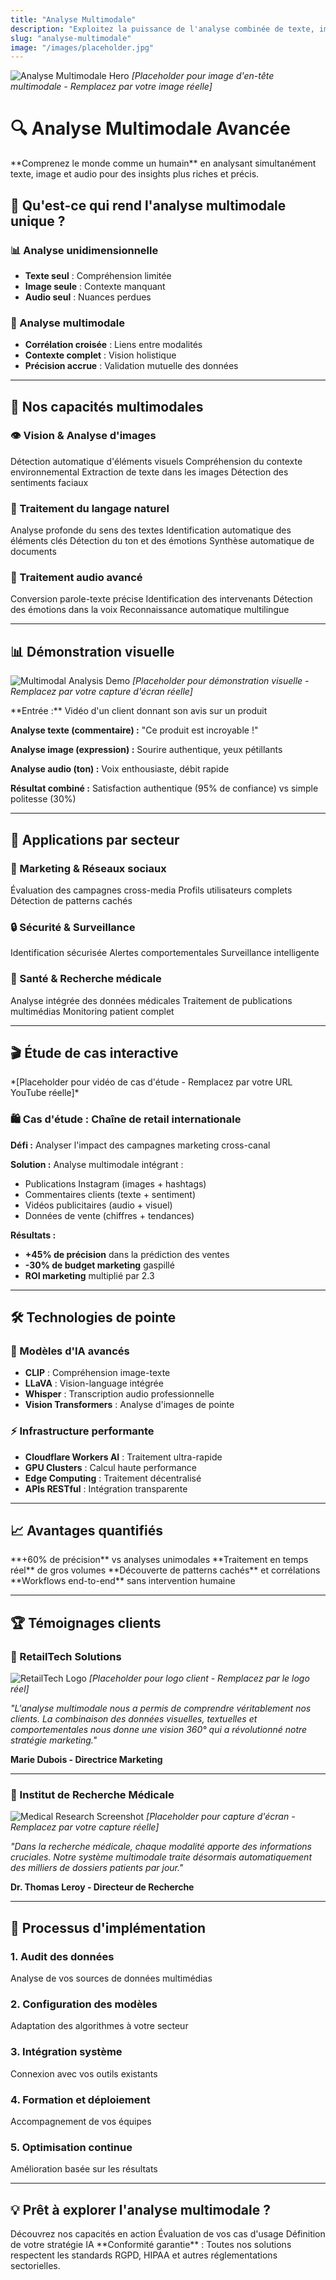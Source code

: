 ```yaml
---
title: "Analyse Multimodale"
description: "Exploitez la puissance de l'analyse combinée de texte, image et audio avec nos solutions IA"
slug: "analyse-multimodale"
image: "/images/placeholder.jpg"
---
```


![Analyse Multimodale Hero](/images/multimodal-hero.jpg)
*[Placeholder pour image d'en-tête multimodale - Remplacez par votre image réelle]*

# 🔍 Analyse Multimodale Avancée

<Tip>
  **Comprenez le monde comme un humain** en analysant simultanément texte, image et audio pour des insights plus riches et précis.
</Tip>

## 🎯 Qu'est-ce qui rend l'analyse multimodale unique ?

### 📊 Analyse unidimensionnelle
- **Texte seul** : Compréhension limitée
- **Image seule** : Contexte manquant
- **Audio seul** : Nuances perdues

### 🧠 Analyse multimodale
- **Corrélation croisée** : Liens entre modalités
- **Contexte complet** : Vision holistique
- **Précision accrue** : Validation mutuelle des données

---

## 🚀 Nos capacités multimodales

### 👁️ Vision & Analyse d'images

<CardGroup cols={2}>
  <Card title="🔍 Reconnaissance d'objets" icon="search">
    Détection automatique d'éléments visuels
  </Card>
  <Card title="🎭 Analyse de scènes" icon="camera">
    Compréhension du contexte environnemental
  </Card>
  <Card title="📝 OCR Avancé" icon="file-text">
    Extraction de texte dans les images
  </Card>
  <Card title="😊 Analyse émotionnelle" icon="smile">
    Détection des sentiments faciaux
  </Card>
</CardGroup>

### 📝 Traitement du langage naturel

<CardGroup cols={2}>
  <Card title="🧠 Compréhension sémantique" icon="brain">
    Analyse profonde du sens des textes
  </Card>
  <Card title="🏷️ Extraction d'entités" icon="tag">
    Identification automatique des éléments clés
  </Card>
  <Card title="📊 Analyse de sentiments" icon="bar-chart">
    Détection du ton et des émotions
  </Card>
  <Card title="📄 Résumé intelligent" icon="compress">
    Synthèse automatique de documents
  </Card>
</CardGroup>

### 🎤 Traitement audio avancé

<CardGroup cols={2}>
  <Card title="🎙️ Transcription haute qualité" icon="microphone">
    Conversion parole-texte précise
  </Card>
  <Card title="👥 Reconnaissance de locuteurs" icon="users">
    Identification des intervenants
  </Card>
  <Card title="🎭 Analyse vocale" icon="volume-up">
    Détection des émotions dans la voix
  </Card>
  <Card title="🌍 Détection de langues" icon="globe">
    Reconnaissance automatique multilingue
  </Card>
</CardGroup>

---

## 📊 Démonstration visuelle

![Multimodal Analysis Demo](/images/multimodal-analysis-demo.jpg)
*[Placeholder pour démonstration visuelle - Remplacez par votre capture d'écran réelle]*

<Expandable title="Voir un exemple d'analyse multimodale">
  **Entrée :** Vidéo d'un client donnant son avis sur un produit

  **Analyse texte (commentaire) :** "Ce produit est incroyable !"

  **Analyse image (expression) :** Sourire authentique, yeux pétillants

  **Analyse audio (ton) :** Voix enthousiaste, débit rapide

  **Résultat combiné :** Satisfaction authentique (95% de confiance) vs simple politesse (30%)
</Expandable>

---

## 🏢 Applications par secteur

### 📱 Marketing & Réseaux sociaux

<CardGroup cols={3}>
  <Card title="📈 Analyse de performance" icon="chart-line">
    Évaluation des campagnes cross-media
  </Card>
  <Card title="🎯 Segmentation audience" icon="bullseye">
    Profils utilisateurs complets
  </Card>
  <Card title="📊 Tendances émergentes" icon="trending-up">
    Détection de patterns cachés
  </Card>
</CardGroup>

### 🔒 Sécurité & Surveillance

<CardGroup cols={3}>
  <Card title="👤 Reconnaissance faciale" icon="user-check">
    Identification sécurisée
  </Card>
  <Card title="🚨 Détection d'anomalies" icon="exclamation-triangle">
    Alertes comportementales
  </Card>
  <Card title="📹 Analyse vidéo temps réel" icon="video">
    Surveillance intelligente
  </Card>
</CardGroup>

### 🏥 Santé & Recherche médicale

<CardGroup cols={3}>
  <Card title="📋 Dossiers patients" icon="file-medical">
    Analyse intégrée des données médicales
  </Card>
  <Card title="🔬 Recherche scientifique" icon="microscope">
    Traitement de publications multimédias
  </Card>
  <Card title="💊 Suivi thérapeutique" icon="heartbeat">
    Monitoring patient complet
  </Card>
</CardGroup>

---

## 🎬 Étude de cas interactive

<Embed url="https://www.youtube.com/watch?v=dQw4w9WgXcQ" />
*[Placeholder pour vidéo de cas d'étude - Remplacez par votre URL YouTube réelle]*

### 🛍️ Cas d'étude : Chaîne de retail internationale

**Défi :** Analyser l'impact des campagnes marketing cross-canal

**Solution :** Analyse multimodale intégrant :
- Publications Instagram (images + hashtags)
- Commentaires clients (texte + sentiment)
- Vidéos publicitaires (audio + visuel)
- Données de vente (chiffres + tendances)

**Résultats :**
- **+45% de précision** dans la prédiction des ventes
- **-30% de budget marketing** gaspillé
- **ROI marketing** multiplié par 2.3

---

## 🛠️ Technologies de pointe

### 🤖 Modèles d'IA avancés
- **CLIP** : Compréhension image-texte
- **LLaVA** : Vision-language intégrée
- **Whisper** : Transcription audio professionnelle
- **Vision Transformers** : Analyse d'images de pointe

### ⚡ Infrastructure performante
- **Cloudflare Workers AI** : Traitement ultra-rapide
- **GPU Clusters** : Calcul haute performance
- **Edge Computing** : Traitement décentralisé
- **APIs RESTful** : Intégration transparente

---

## 📈 Avantages quantifiés

<CardGroup cols={2}>
  <Card title="🎯 Précision supérieure" icon="target">
    **+60% de précision** vs analyses unimodales
  </Card>
  <Card title="⚡ Rapidité d'analyse" icon="zap">
    **Traitement en temps réel** de gros volumes
  </Card>
  <Card title="💡 Insights plus riches" icon="lightbulb">
    **Découverte de patterns cachés** et corrélations
  </Card>
  <Card title="🔄 Automatisation complète" icon="cogs">
    **Workflows end-to-end** sans intervention humaine
  </Card>
</CardGroup>

---

## 🏆 Témoignages clients

### 🏪 RetailTech Solutions
![RetailTech Logo](/images/retailtech-logo.jpg)
*[Placeholder pour logo client - Remplacez par le logo réel]*

*"L'analyse multimodale nous a permis de comprendre véritablement nos clients. La combinaison des données visuelles, textuelles et comportementales nous donne une vision 360° qui a révolutionné notre stratégie marketing."*

**Marie Dubois - Directrice Marketing**

---

### 🔬 Institut de Recherche Médicale
![Medical Research Screenshot](/images/medical-research-dashboard.jpg)
*[Placeholder pour capture d'écran - Remplacez par votre capture réelle]*

*"Dans la recherche médicale, chaque modalité apporte des informations cruciales. Notre système multimodale traite désormais automatiquement des milliers de dossiers patients par jour."*

**Dr. Thomas Leroy - Directeur de Recherche**

---

## 🚀 Processus d'implémentation

### 1. Audit des données
Analyse de vos sources de données multimédias

### 2. Configuration des modèles
Adaptation des algorithmes à votre secteur

### 3. Intégration système
Connexion avec vos outils existants

### 4. Formation et déploiement
Accompagnement de vos équipes

### 5. Optimisation continue
Amélioration basée sur les résultats

---

## 💡 Prêt à explorer l'analyse multimodale ?

<CardGroup cols={3}>
  <Card title="🔬 Démonstration technique" icon="flask">
    Découvrez nos capacités en action
  </Card>
  <Card title="📊 Étude de faisabilité" icon="clipboard-check">
    Évaluation de vos cas d'usage
  </Card>
  <Card title="🤝 Consultation stratégique" icon="handshake">
    Définition de votre stratégie IA
  </Card>
</CardGroup>

<Note>
  **Conformité garantie** : Toutes nos solutions respectent les standards RGPD, HIPAA et autres réglementations sectorielles.
</Note>